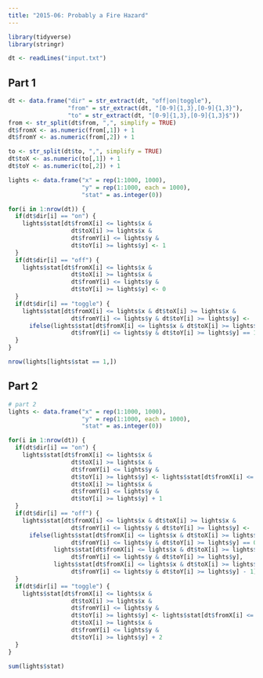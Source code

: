 ```yaml
---
title: "2015-06: Probably a Fire Hazard"
---
```


```r
library(tidyverse)
library(stringr)
```

```r
dt <- readLines("input.txt")
```

## Part 1

```r
dt <- data.frame("dir" = str_extract(dt, "off|on|toggle"),
                 "from" = str_extract(dt, "[0-9]{1,3},[0-9]{1,3}"),
                 "to" = str_extract(dt, "[0-9]{1,3},[0-9]{1,3}$"))
from <- str_split(dt$from, ",", simplify = TRUE)
dt$fromX <- as.numeric(from[,1]) + 1
dt$fromY <- as.numeric(from[,2]) + 1

to <- str_split(dt$to, ",", simplify = TRUE)
dt$toX <- as.numeric(to[,1]) + 1
dt$toY <- as.numeric(to[,2]) + 1

lights <- data.frame("x" = rep(1:1000, 1000), 
                     "y" = rep(1:1000, each = 1000),
                     "stat" = as.integer(0))

for(i in 1:nrow(dt)) {
  if(dt$dir[i] == "on") {
    lights$stat[dt$fromX[i] <= lights$x & 
                  dt$toX[i] >= lights$x & 
                  dt$fromY[i] <= lights$y & 
                  dt$toY[i] >= lights$y] <- 1
  }
  if(dt$dir[i] == "off") {
    lights$stat[dt$fromX[i] <= lights$x & 
                  dt$toX[i] >= lights$x & 
                  dt$fromY[i] <= lights$y & 
                  dt$toY[i] >= lights$y] <- 0
  }
  if(dt$dir[i] == "toggle") {
    lights$stat[dt$fromX[i] <= lights$x & dt$toX[i] >= lights$x & 
                  dt$fromY[i] <= lights$y & dt$toY[i] >= lights$y] <- 
      ifelse(lights$stat[dt$fromX[i] <= lights$x & dt$toX[i] >= lights$x & 
                  dt$fromY[i] <= lights$y & dt$toY[i] >= lights$y] == 1, 0, 1)
  }
}

nrow(lights[lights$stat == 1,])
```

## Part 2

```r
# part 2
lights <- data.frame("x" = rep(1:1000, 1000), 
                     "y" = rep(1:1000, each = 1000),
                     "stat" = as.integer(0))

for(i in 1:nrow(dt)) {
  if(dt$dir[i] == "on") {
    lights$stat[dt$fromX[i] <= lights$x & 
                  dt$toX[i] >= lights$x & 
                  dt$fromY[i] <= lights$y & 
                  dt$toY[i] >= lights$y] <- lights$stat[dt$fromX[i] <= lights$x & 
                  dt$toX[i] >= lights$x & 
                  dt$fromY[i] <= lights$y & 
                  dt$toY[i] >= lights$y] + 1
  }
  if(dt$dir[i] == "off") {
    lights$stat[dt$fromX[i] <= lights$x & dt$toX[i] >= lights$x & 
                  dt$fromY[i] <= lights$y & dt$toY[i] >= lights$y] <- 
      ifelse(lights$stat[dt$fromX[i] <= lights$x & dt$toX[i] >= lights$x & 
                  dt$fromY[i] <= lights$y & dt$toY[i] >= lights$y] == 0, 
             lights$stat[dt$fromX[i] <= lights$x & dt$toX[i] >= lights$x & 
                  dt$fromY[i] <= lights$y & dt$toY[i] >= lights$y], 
             lights$stat[dt$fromX[i] <= lights$x & dt$toX[i] >= lights$x & 
                  dt$fromY[i] <= lights$y & dt$toY[i] >= lights$y] - 1)
  }
  if(dt$dir[i] == "toggle") {
    lights$stat[dt$fromX[i] <= lights$x & 
                  dt$toX[i] >= lights$x & 
                  dt$fromY[i] <= lights$y & 
                  dt$toY[i] >= lights$y] <- lights$stat[dt$fromX[i] <= lights$x & 
                  dt$toX[i] >= lights$x & 
                  dt$fromY[i] <= lights$y & 
                  dt$toY[i] >= lights$y] + 2
  }
}

sum(lights$stat)
```

